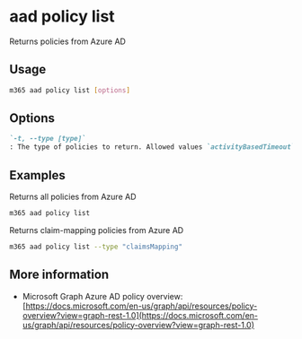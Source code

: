 
# aad policy list

Returns policies from Azure AD

## Usage

```sh
m365 aad policy list [options]
```

## Options

```md definition-list
`-t, --type [type]`
: The type of policies to return. Allowed values `activityBasedTimeout`, `authorization`, `claimsMapping`, `homeRealmDiscovery`, `identitySecurityDefaultsEnforcement`, `tokenIssuance`, `tokenLifetime`. If omitted, all policies are returned
```

<Global />

## Examples

Returns all policies from Azure AD

```sh
m365 aad policy list
```

Returns claim-mapping policies from Azure AD

```sh
m365 aad policy list --type "claimsMapping"
```

## More information

- Microsoft Graph Azure AD policy overview: [https://docs.microsoft.com/en-us/graph/api/resources/policy-overview?view=graph-rest-1.0](https://docs.microsoft.com/en-us/graph/api/resources/policy-overview?view=graph-rest-1.0)
